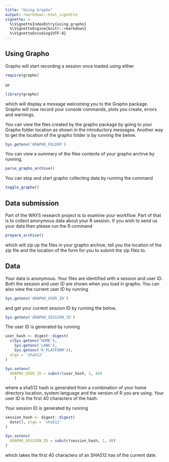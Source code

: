```yaml
---
title: "Using Grapho"
output: rmarkdown::html_vignette
vignette: >
  %\VignetteIndexEntry{using_grapho}
  %\VignetteEngine{knitr::rmarkdown}
  %\VignetteEncoding{UTF-8}
---
```

## Using Grapho

Grapho will start recording a session once loaded using either

``` r
require(grapho)
```

or

``` r
library(grapho)
```

which will display a message welcoming you to the Grapho package. Grapho
will now record your console commands, plots you create, errors and
warnings.

You can view the files created by the grapho package by going to your
Grapho folder location as shown in the introductory messages. Another
way to get the location of the grapho folder is by running the below.

``` r
Sys.getenv('GRAPHO_FOLDER')
```

You can view a summary of the files contents of your grapho archive by
running.

``` r
parse_grapho_archive()
```

You can stop and start grapho collecting data by running the command

``` r
toggle_grapho()
```

## Data submission

Part of the WAYS research project is to examine your workflow. Part of
that is to collect anonymous data about your R session. If you wish to
send us your data then please run the R command

``` r
prepare_archive()
```

which will zip up the files in your grapho archive, tell you the
location of the zip file and the location of the form for you to submit
the zip files to.

## Data

Your data is anonymous. Your files are identified with a session and
user ID. Both the session and user ID are shown when you load in grapho.
You can also view the current user ID by running

``` r
Sys.getenv('GRAPHO_USER_ID')
```

and get your current session ID by running the below.

``` r
Sys.getenv('GRAPHO_SESSION_ID')
```

The user ID is generated by running

``` r
user_hash <- digest::digest(
  c(Sys.getenv('HOME'),
    Sys.getenv('LANG'),
    Sys.getenv('R_PLATFORM')),
  algo = 'sha512'
)

Sys.setenv(
  GRAPHO_USER_ID = substr(user_hash, 1, 40)
    )
```

where a sha512 hash is generated from a combination of your home
directory location, system language and the version of R you are using.
Your user ID is the first 40 characters of the hash.

Your session ID is generated by running

``` r
session_hash <- digest::digest(
  date(), algo = 'sha512'
)

Sys.setenv(
  GRAPHO_SESSION_ID = substr(session_hash, 1, 40)
)
```

which takes the first 40 characters of an SHA512 has of the current
date.
